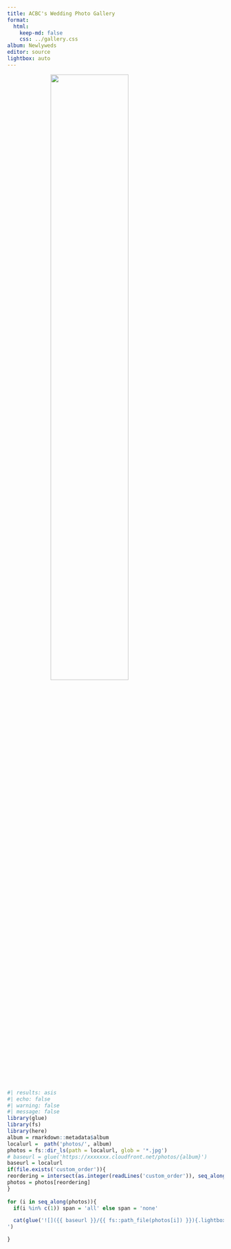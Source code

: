 ```yaml
---
title: ACBC's Wedding Photo Gallery
format:
  html:
    keep-md: false
    css: ../gallery.css
album: Newlyweds
editor: source
lightbox: auto
---
```

<!-- :::{.column-page  style="background-image: url('../images/white_wall_hash.webp');"} -->
![](../images/wedding_title3.png){width=60% style="margin-left: auto; margin-right: auto;display: block;" .nolightbox fig-alt='kaikoura'}
<!-- ::: -->


::: gallery

::: column-page


```r
#| results: asis
#| echo: false
#| warning: false
#| message: false
library(glue)
library(fs)
library(here)
album = rmarkdown::metadata$album
localurl =  path('photos/', album)
photos = fs::dir_ls(path = localurl, glob = '*.jpg')
# baseurl = glue('https://xxxxxxx.cloudfront.net/photos/{album}')
baseurl = localurl
if(file.exists('custom_order')){
reordering = intersect(as.integer(readLines('custom_order')), seq_along(photos))
photos = photos[reordering]
}
  
for (i in seq_along(photos)){
  if(i %in% c(1)) span = 'all' else span = 'none'

  cat(glue('![]({{ baseurl }}/{{ fs::path_file(photos[i]) }}){.lightbox style="column-span: {{ span }};" group="newly"}', .open = '{{', .close = '}}'), '
')

}
```
:::

:::